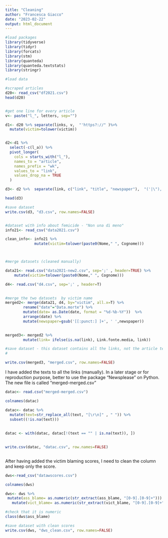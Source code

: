 ```yaml
---
title: "Cleaning"
author: "Francesca Giacco"
date: "2023-02-22"
output: html_document
---
```


```r
#load packages 
library(tidyverse)
library(tidyr)
library(forcats)
library(stm)
library(quanteda)
library(quanteda.textstats)
library(stringr)
```

```r
#load data 

#scraped articles
d20<- read_csv("df2021.csv")
head(d20)


#get one line for every article
v<- paste("l_", letters, sep="")

d1<- d20 %>% separate(links, v,  "'https?://" )%>% 
  mutate(victim=tolower(victim))


d2<-d1 %>%
  select(-c(l_a)) %>% 
  pivot_longer(
    cols = starts_with("l_"),
    names_to = "article",
    names_prefix = "wk",
    values_to = "link",
    values_drop_na = TRUE
  ) 

d3<- d2 %>%  separate(link, c("link", "title", "newspaper"),  "('|\"), " ) 

head(d3)

#save dataset
write.csv(d3, "d3.csv", row.names=FALSE)


#dataset with info about femicide - "Non una di meno"
info21<- read_csv("data2021.csv")

clean_info<- info21 %>%  
             mutate(victim=tolower(paste0(Nome," ", Cognome)))



#merge datasets (cleaned manually)

data21<- read.csv("data2021-new2.csv", sep=';' , header=TRUE) %>% 
    mutate(victim=tolower(paste0(Nome," ", Cognome)))

d4<- read.csv("d4.csv", sep=';' , header=T)
  

#merge the two datasets  by victim name 
merged2<- merge(data21, d4, by="victim", all.x=T) %>% 
        rename("date"="Data.morte") %>% 
        mutate(date= as.Date(date, format = "%d-%b-%Y"))  %>% 
        arrange(date) %>%  
        mutate(newspaper=gsub('[[:punct:] ]+', ' ',newspaper))
          

merged3<- merged2 %>% 
        mutate(link= ifelse(is.na(link), Link.fonte.media, link))

#save dataset - this dataset contains all the links, not the article texts 
#

write.csv(merged3, "merged.csv", row.names=FALSE)


```
I have added the texts to all the links (manually). In a later stage or for reproduction purpose, better to use the package "Newsplease" on Python. 
The new file is called "merged-merged.csv"

```r
datac<- read.csv("merged-merged.csv")

colnames(datac)

datac<- datac %>% 
  mutate(text=str_replace_all(text, "[\r\n]" , " ")) %>% 
  subset((!is.na(text)))
 
  
datac <- with(datac, datac[!(text == "" | is.na(text)), ])
  

write.csv(datac, "datac.csv", row.names=FALSE)



```


After having added the victim blaming scores, I need to clean the column and keep only the score. 

```r

dws<-read_csv("datawscores.csv")

colnames(dws)

dws<- dws %>% 
 mutate(ass_blame= as.numeric(str_extract(ass_blame, "[0-9].[0-9]+"))) %>% 
   mutate(vict_blame= as.numeric(str_extract(vict_blame, "[0-9].[0-9]+")))

#check that it is numeric
class(dws$ass_blame)

#save dataset with clean scores
write.csv(dws, "dws_clean.csv", row.names=FALSE)

```





